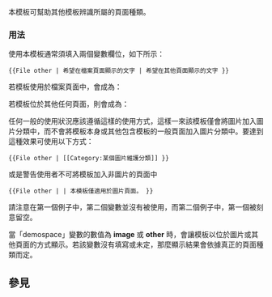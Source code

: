 <noinclude>{{template doc page viewed directly}}</noinclude>
<!-- 在本行下編輯模板說明 -->
{{high-use|55249}}
本模板可幫助其他模板辨識所屬的頁面種類。

=== 用法 ===
使用本模板通常須填入兩個變數欄位，如下所示：

<pre>
{{File other | 希望在檔案頁面顯示的文字 | 希望在其他頁面顯示的文字 }}
</pre>

若模板使用於檔案頁面中，會成為：

:{{File other | demospace=image | 希望在檔案頁面顯示的文字 | 希望在其他頁面顯示的文字 }}

若模板位於其他任何頁面，則會成為：

:{{File other | 希望在檔案頁面顯示的文字 | 希望在其他頁面顯示的文字 }}

任何一般的使用狀況應該遵循這樣的使用方式，這樣一來該模板僅會將圖片加入圖片分類中，而不會將模板本身或其他包含模板的一般頁面加入圖片分類中。要達到這種效果可使用以下方式：

<pre>
{{File other | [[Category:某個圖片維護分類]] }}
</pre>

或是警告使用者不可將模板加入非圖片的頁面中

<pre>
{{File other | | 本模板僅適用於圖片頁面。 }}
</pre>

請注意在第一個例子中，第二個變數並沒有被使用，而第二個例子中，第一個被刻意留空。

當「demospace」變數的數值為 '''image''' 或 '''other''' 時，會讓模板以位於圖片或其他頁面的方式顯示。若該變數沒有填寫或未定，那麼顯示結果會依據真正的頁面種類而定。

== 參見 ==
{{Namespace detect see also}}
<includeonly>{{Sandbox other||<!-- 本行下加入模板的分類，跨維基連結加入Wikidata（參見[[Wikipedia:Wikidata]]） -->
[[Category:自動參數生成模板|{{PAGENAME}}]]
[[Category:命名空間操作模板]]
[[Category:檔案頁模板]]
}}</includeonly>